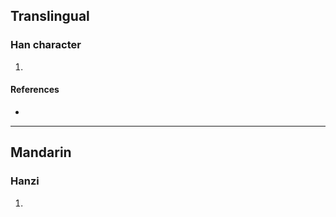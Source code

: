 {{character info/new}}
==Translingual==

===Han character===
{{Han char|rn=96|rad=玉|as=14|sn=18|four=18140|canj=MGISK|ids=⿰𤣩敷}}

# {{defn|Han|sort=玉14}}

====References====
* {{Han ref|kx=0744.060|dkj=21334|hdz=21144.130|uh=74B7|ud=29879|bh=F275|bd=62069}}

----

==Mandarin==

===Hanzi===
{{cmn-hanzi|pin=[[lú]] ([[lu2]])|wg=lu<sup>2</sup>}}

# {{defn|lang=cmn|sort=玉14}}